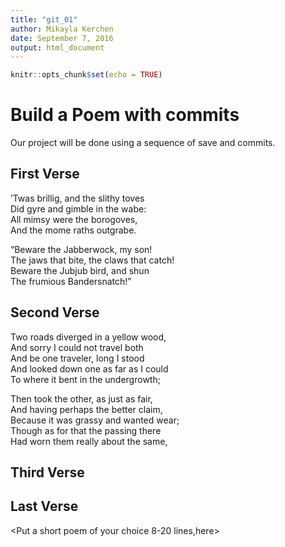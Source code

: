 ---
title: "git_01"
author: Mikayla Kerchen
date: September 7, 2016
output: html_document
---

```{r setup, include=FALSE}
knitr::opts_chunk$set(echo = TRUE)
```
# Build a Poem with commits
Our project will be done using a sequence of save and commits.

## First Verse 
<Put the first two verses of Jabberwocky by Lewis Carrol in this section>

’Twas brillig, and the slithy toves   
 Did gyre and gimble in the wabe:   
All mimsy were the borogoves,   
And the mome raths outgrabe.   

“Beware the Jabberwock, my son!   
The jaws that bite, the claws that catch!   
Beware the Jubjub bird, and shun   
 The frumious Bandersnatch!”   

## Second Verse
<Put the first two verses of The Road Not Taken by Robert Frost here>

Two roads diverged in a yellow wood,  
And sorry I could not travel both  
And be one traveler, long I stood  
And looked down one as far as I could  
To where it bent in the undergrowth;  

Then took the other, as just as fair,  
And having perhaps the better claim,  
Because it was grassy and wanted wear;  
Though as for that the passing there  
Had worn them really about the same,   


## Third Verse
<Put the first two verses of The Walrus and the Carpenter here>

## Last Verse
<Put a short poem of your choice 8-20 lines,here>
